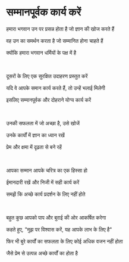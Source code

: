# सम्मानपूर्वक कार्य करें

हमारा भगवान उन पर प्रसन्न होता है जो ज्ञान की खोज करते हैं

वह उन का समर्थन करता है जो सम्मानित होना चाहते हैं

क्योंकि हमारा भगवान धर्मियों के पक्ष में है

<p></p>

<br />

दूसरों के लिए एक सुरक्षित उदाहरण प्रस्तुत करें

यदि वे आपके समान कार्य करते हैं, तो उन्हें भलाई मिलेगी

इसलिए सम्मानपूर्वक और दोहराने योग्य कार्य करें

<p></p>

<br />

उनकी सफलता में जो अच्छा है, उसे खोजें

उनके कार्यों में ज्ञान का ध्यान रखें

प्रेम और क्षमा में दृढ़ता से बने रहें

<p></p>

<br />

आपका सम्मान आपके चरित्र का एक हिस्सा हो

ईमानदारी रखें और निजी में सही कार्य करें

समझें कि अच्छे कार्य प्रदर्शन के लिए नहीं होते

<p></p>

<br />

बहुत कुछ आपको पाप और बुराई की ओर आकर्षित करेगा

कहते हुए, "मुझ पर विश्वास करें, यह आपके लाभ के लिए है"

फिर भी बुरे कार्यों का सफलता के लिए कोई अधिक वजन नहीं होता

जैसे प्रेम से उत्पन्न अच्छे कार्यों का होता है